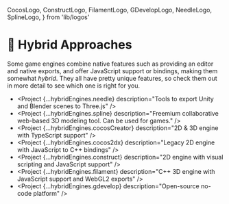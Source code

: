   CocosLogo,
  ConstructLogo,
  FilamentLogo,
  GDevelopLogo,
  NeedleLogo,
  SplineLogo,
} from 'lib/logos'

# 🧬 Hybrid Approaches

Some game engines combine native features such as providing an editor and native exports, and offer JavaScript support or bindings, making them somewhat _hybrid_. They all have pretty unique features, so check them out in more detail to see which one is right for you.

- <NeedleLogo /> <Project {...hybridEngines.needle} description="Tools to export Unity and Blender scenes to Three.js" />
- <SplineLogo /> <Project {...hybridEngines.spline} description="Freemium collaborative web-based 3D modeling tool. Can be used for games." />
- <CocosLogo /> <Project {...hybridEngines.cocosCreator} description="2D & 3D engine with TypeScript support" />
- <CocosLogo /> <Project {...hybridEngines.cocos2dx} description="Legacy 2D engine with JavaScript to C++ bindings" />
- <ConstructLogo /> <Project {...hybridEngines.construct} description="2D engine with visual scripting and JavaScript support" />
- <FilamentLogo /> <Project {...hybridEngines.filament} description="C++ 3D engine with JavaScript support and WebGL2 exports" />
- <GDevelopLogo /> <Project {...hybridEngines.gdevelop} description="Open-source no-code platform" />
